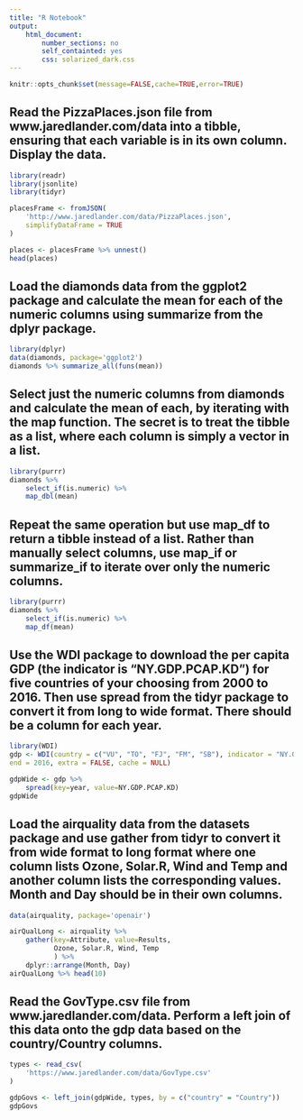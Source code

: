 ```yaml
---
title: "R Notebook"
output: 
    html_document: 
        number_sections: no
        self_containted: yes
        css: solarized_dark.css
---
```


```r
knitr::opts_chunk$set(message=FALSE,cache=TRUE,error=TRUE)
```
## Read the PizzaPlaces.json file from www.jaredlander.com/data into a tibble, ensuring that each variable is in its own column. Display the data.
```r
library(readr)
library(jsonlite)
library(tidyr)

placesFrame <- fromJSON(
    'http://www.jaredlander.com/data/PizzaPlaces.json', 
    simplifyDataFrame = TRUE
)

places <- placesFrame %>% unnest()
head(places)
```
## Load the diamonds data from the ggplot2 package and calculate the mean for each of the numeric columns using summarize from the dplyr package.
```r
library(dplyr)
data(diamonds, package='ggplot2')
diamonds %>% summarize_all(funs(mean))
```
## Select just the numeric columns from diamonds and calculate the mean of each, by iterating with the map function. The secret is to treat the tibble as a list, where each column is simply a vector in a list.
```r
library(purrr)
diamonds %>% 
    select_if(is.numeric) %>% 
    map_dbl(mean)

```
## Repeat the same operation but use map_df to return a tibble instead of a list. Rather than manually select columns, use map_if or summarize_if to iterate over only the numeric columns.
```r
library(purrr)
diamonds %>% 
    select_if(is.numeric) %>% 
    map_df(mean)
```
## Use the WDI package to download the per capita GDP (the indicator is “NY.GDP.PCAP.KD”) for five countries of your choosing from 2000 to 2016. Then use spread from the tidyr package to convert it from long to wide format. There should be a column for each year.
```r
library(WDI)
gdp <- WDI(country = c("VU", "TO", "FJ", "FM", "SB"), indicator = "NY.GDP.PCAP.KD", start = 2000,
end = 2016, extra = FALSE, cache = NULL)

gdpWide <- gdp %>% 
    spread(key=year, value=NY.GDP.PCAP.KD)
gdpWide
```
## Load the airquality data from the datasets package and use gather from tidyr to convert it from wide format to long format where one column lists Ozone, Solar.R, Wind and Temp and another column lists the corresponding values. Month and Day should be in their own columns.
```r
data(airquality, package='openair')

airQualLong <- airquality %>%
    gather(key=Attribute, value=Results,
           Ozone, Solar.R, Wind, Temp
           ) %>% 
    dplyr::arrange(Month, Day)
airQualLong %>% head(10)
```

## Read the GovType.csv file from www.jaredlander.com/data. Perform a left join of this data onto the gdp data based on the country/Country columns.
```r
types <- read_csv(
    'https://www.jaredlander.com/data/GovType.csv'
)

gdpGovs <- left_join(gdpWide, types, by = c("country" = "Country"))
gdpGovs
```

